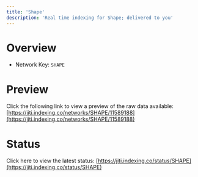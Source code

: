 ```yaml
---
title: 'Shape'
description: 'Real time indexing for Shape; delivered to you'
---
```


# Overview
- Network Key: `SHAPE`

# Preview
Click the following link to view a preview of the raw data available: [https://jiti.indexing.co/networks/SHAPE/11589188](https://jiti.indexing.co/networks/SHAPE/11589188)

# Status
Click here to view the latest status: [https://jiti.indexing.co/status/SHAPE](https://jiti.indexing.co/status/SHAPE)
